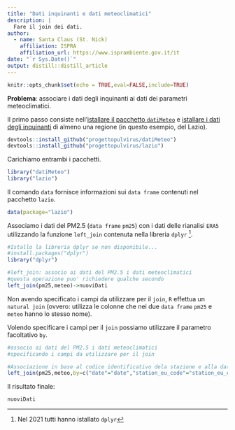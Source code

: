 ```yaml
---
title: "Dati inquinanti e dati meteoclimatici"
description: |
  Fare il join dei dati.
author:
  - name: Santa Claus (St. Nick) 
    affiliation: ISPRA
    affiliation_url: https://www.isprambiente.gov.it/it
date: "`r Sys.Date()`"
output: distill::distill_article
---
```


```r
knitr::opts_chunk$set(echo = TRUE,eval=FALSE,include=TRUE)
```

**Problema**: associare i dati degli inquinanti ai dati dei parametri meteoclimatici.

Il primo passo consiste nell'[istallare il pacchetto `datiMeteo`](acquisire_dati_meteo.html) e [istallare i dati degli inquinanti](acquisire_dati_inquinanti.html) di almeno una regione (in questo esempio, del Lazio).

```r
devtools::install_github("progettopulvirus/datiMeteo")
devtools::install_github("progettopulvirus/lazio")
```

Carichiamo entrambi i pacchetti.

```r
library("datiMeteo")
library("lazio")
```

Il comando `data` fornisce informazioni sui `data frame` contenuti nel pacchetto `lazio`.

```r
data(package="lazio")
```

Associamo i dati del PM2.5 (`data frame` `pm25`) con i dati delle rianalisi `ERA5` utilizzando la funzione `left_join` contenuta nella libreria `dplyr` ^[Nel 2021 tutti hanno istallato `dplyr`]. 

```r
#Istallo la libreria dplyr se non disponibile...
#install.packages("dplyr")
library("dplyr")

#left_join: associo ai dati del PM2.5 i dati meteoclimatici
#questa operazione puo' richiedere qualche secondo
left_join(pm25,meteo)->nuoviDati
```

Non avendo specificato i campi da utilizzare per il `join`, `R` effettua un `natural join` (ovvero:  utilizza le colonne che nei due `data frame` `pm25` e `meteo` hanno lo stesso nome).

Volendo specificare i campi per il `join` possiamo utilizzare il parametro facoltativo `by`.

```r
#associo ai dati del PM2.5 i dati meteoclimatici
#specificando i campi da utilizzare per il join

#Associazione in base al codice identificativo dela stazione e alla data
left_join(pm25,meteo,by=c("date"="date","station_eu_code"="station_eu_code"))->nuoviDati
```

Il risultato finale:

```r
nuoviDati
```